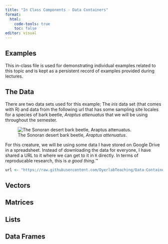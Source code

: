 ```yaml
---
title: "In Class Components - Data Containers"
format: 
  html:
    code-tools: true
    toc: false
editor: visual
---
```


## Examples

This in-class file is used for demonstrating individual examples related to this topic and is kept as a persistent record of examples provided during lectures.

## The Data

There are two data sets used for this example; The *iris* data set (that comes with R) and data from the following url that has some sampling site locales for a species of bark beetle, *Araptus attenuatus* that we will be using throughout the semester.

![The Sonoran desert bark beetle, *Araptus attenuatus*.](https://www.flickr.com/photo_download.gne?id=53265526303&secret=d41e1a61fd&size=s&source=photoPageEngagement){#fig-araptus}

For this creature, we will be using some data I have stored on Google Drive in a spreadsheet.  Instead of downloading the data for everyone, I have shared a URL to it where we can get to it in `R` directly.  In terms of reproducable research, this is *a good thing.*™

```r
url <- "https://raw.githubusercontent.com/DyerlabTeaching/Data-Containers/main/data/arapat.csv"
```

## Vectors

## Matrices

## Lists

## Data Frames
